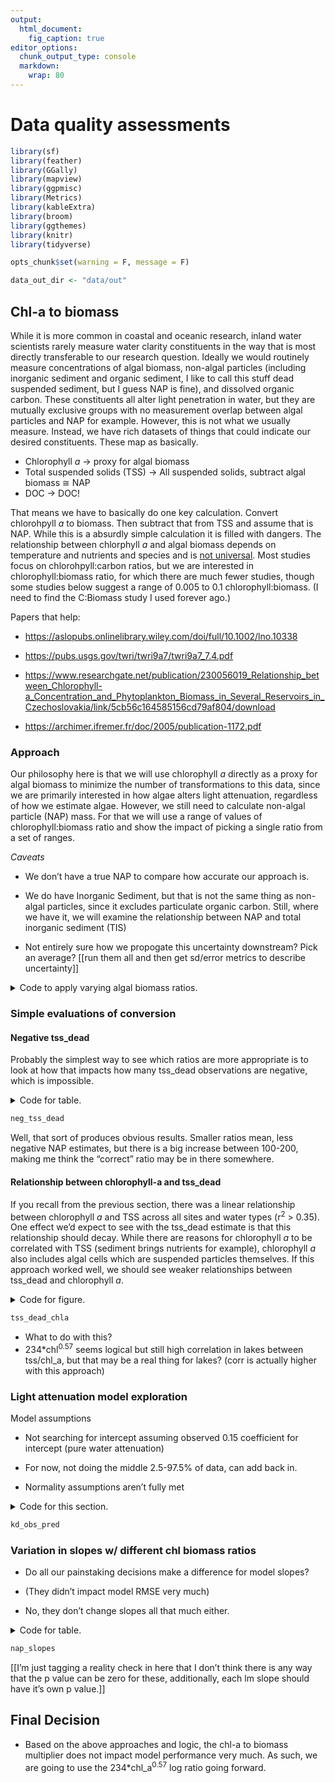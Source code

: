 ```yaml
---
output: 
  html_document:
    fig_caption: true
editor_options: 
  chunk_output_type: console
  markdown:
    wrap: 80
---
```


# Data quality assessments

```r
library(sf)
library(feather)
library(GGally)
library(mapview)
library(ggpmisc)
library(Metrics)
library(kableExtra)
library(broom)
library(ggthemes)
library(knitr)
library(tidyverse)

opts_chunk$set(warning = F, message = F)

data_out_dir <- "data/out"

```

## Chl-a to biomass

While it is more common in coastal and oceanic research, inland water scientists
rarely measure water clarity constituents in the way that is most directly
transferable to our research question. Ideally we would routinely measure
concentrations of algal biomass, non-algal particles (including inorganic
sediment and organic sediment, I like to call this stuff dead suspended
sediment, but I guess NAP is fine), and dissolved organic carbon. These
constituents all alter light penetration in water, but they are mutually
exclusive groups with no measurement overlap between algal particles and NAP for
example. However, this is not what we usually measure. Instead, we have rich
datasets of things that could indicate our desired constituents. These map as
basically.

-   Chlorophyll *a* -\> proxy for algal biomass
-   Total suspended solids (TSS) -\> All suspended solids, subtract algal
    biomass ≅ NAP
-   DOC -\> DOC!

That means we have to basically do one key calculation. Convert chlorohpyll *a*
to biomass. Then subtract that from TSS and assume that is NAP. While this is a
absurdly simple calculation it is filled with dangers. The relationship between
chlorphyll *a* and algal biomass depends on temperature and nutrients and
species and is [not
universal](https://agupubs.onlinelibrary.wiley.com/doi/full/10.1002/2016GB005458).
Most studies focus on chlorohpyll:carbon ratios, but we are interested in
chlorophyll:biomass ratio, for which there are much fewer studies, though some
studies below suggest a range of 0.005 to 0.1 chlorophyll:biomass. (I need to
find the C:Biomass study I used forever ago.)

Papers that help:

-   <https://aslopubs.onlinelibrary.wiley.com/doi/full/10.1002/lno.10338>

-   <https://pubs.usgs.gov/twri/twri9a7/twri9a7_7.4.pdf>

-   <https://www.researchgate.net/publication/230056019_Relationship_between_Chlorophyll-a_Concentration_and_Phytoplankton_Biomass_in_Several_Reservoirs_in_Czechoslovakia/link/5cb56c164585156cd79af804/download>

-   <https://archimer.ifremer.fr/doc/2005/publication-1172.pdf>

### Approach

Our philosophy here is that we will use chlorophyll *a* directly as a proxy for
algal biomass to minimize the number of transformations to this data, since we
are primarily interested in how algae alters light attenuation, regardless of
how we estimate algae. However, we still need to calculate non-algal particle
(NAP) mass. For that we will use a range of values of chlorophyll:biomass ratio
and show the impact of picking a single ratio from a set of ranges.

*Caveats*

-   We don't have a true NAP to compare how accurate our approach is.

-   We do have Inorganic Sediment, but that is not the same thing as non-algal
    particles, since it excludes particulate organic carbon. Still, where we
    have it, we will examine the relationship between NAP and total inorganic
    sediment (TIS)

-   Not entirely sure how we propogate this uncertainty downstream? Pick an
    average? [[run them all and then get sd/error metrics to describe
    uncertainty]]

<details>

<summary>Code to apply varying algal biomass ratios.</summary>

```r

in_vis <- read_feather(file.path(data_out_dir, 'simul.feather'))

no_sech <- read_feather(file.path(data_out_dir, 'no_secchi.feather'))

range <- c(50, 100, 200, 234)


#Couldn't think of a more clever way to multiply
#chl_a by the range of values, so just made
# dataframe 4 times bigger with new column called ratio. 
nap_test <- expand_grid(no_sech, chl_ratio = range) %>%
  mutate(power = if_else(chl_ratio == 234, 0.57, 1),
         chl_a_biomass = exp(log(chl_ratio/1000)+log(chl_a)*power),
         tss_dead = tss-chl_a_biomass)
```

</details>

### Simple evaluations of conversion

#### Negative tss_dead

Probably the simplest way to see which ratios are more appropriate is to look at
how that impacts how many tss_dead observations are negative, which is
impossible.

<details>

<summary>Code for table.</summary>

```r

neg_tss_dead <- nap_test %>%
  mutate(negative = ifelse(tss_dead < 0, 'negative', 'positive')) %>%
  group_by(negative, chl_ratio, power) %>%
  count() %>%
  pivot_wider(names_from = 'negative',values_from = 'n')  %>%
  mutate(percent_neg = negative/(positive+negative)*100) %>%
  arrange(chl_ratio^power) %>% 
  kable(caption = "Varying chlorohpyll ratios and summary of negative tss_dead results.")

```

</details>

```r
neg_tss_dead
```

Well, that sort of produces obvious results. Smaller ratios mean, less negative
NAP estimates, but there is a big increase between 100-200, making me think the
"correct" ratio may be in there somewhere.

#### Relationship between chlorophyll-a and tss_dead

If you recall from the previous section, there was a linear relationship between
chlorophyll *a* and TSS across all sites and water types (r^2^ \> 0.35). One
effect we'd expect to see with the tss_dead estimate is that this relationship
should decay. While there are reasons for chlorophyll *a* to be correlated with
TSS (sediment brings nutrients for example), chlorophyll *a* also includes algal
cells which are suspended particles themselves. If this approach worked well, we
should see weaker relationships between tss_dead and chlorophyll *a*.

<details>

<summary>Code for figure.</summary>

```r

#Subset for plotting purposes
tss_dead_chla <- nap_test %>%
  #Remove negatives and very small numbers (ug/L of sediment is basically zero)
  filter(tss_dead > 0.001) %>%
  sample_frac(0.1) %>%
  mutate(chl_ratio_label = paste0("chlorohpyll a ratio: ", chl_ratio, "*chl-a^", power))  %>% 
ggplot(., aes(chl_a, tss_dead, color = type)) +
  facet_wrap(~chl_ratio_label) +
  geom_point() + 
  scale_x_log10() + 
  scale_y_log10() + 
  stat_poly_eq(small.r = T) + 
  theme_few() + 
  scale_color_manual(values = c('seagreen3','skyblue3','saddlebrown')) 

```

</details>

```r

tss_dead_chla

```

-   What to do with this?
-   234\*chl^0.57^ seems logical but still high correlation in lakes between
    tss/chl_a, but that may be a real thing for lakes? (corr is actually higher
    with this approach)

### Light attenuation model exploration

Model assumptions

-   Not searching for intercept assuming observed 0.15 coefficient for intercept
    (pure water attenuation)

-   For now, not doing the middle 2.5-97.5% of data, can add back in.

-   Normality assumptions aren't fully met

<details>

<summary>Code for this section.</summary>

[[noting that kd here is 1/secchi, which is yet a different constant for
calculating kd, also for the derp in the class (me) please give insight on the
1/1.5/max secchi as kw.]]

```r

nap_est_no_secchi <- nap_test %>%
  ungroup() %>%
  filter(tss_dead > 0.01,
         secchi < 15 | is.na(secchi)) %>%
  mutate(secchi = ifelse(secchi < 0.1,0.1,secchi),
        kd = (1/(secchi)))

write_feather(nap_est_no_secchi %>%
                filter(chl_ratio == 234),
              file.path(data_out_dir, 'no_secchi_clean.feather'))

nap_est <- nap_est_no_secchi %>%
  filter(!is.na(secchi))


k_w <- 1/1.5/max(nap_est$secchi)

kd_mod <- function(df){
  mod <- lm((kd-k_w)  ~ 0 + tss_dead + doc + chl_a, data = df)
}

kd_resid_extract <- function(df,mod){
  df <- df %>%
    mutate(residuals = mod$residuals,
           pred = mod$fitted.values + k_w)
}

# nap_est <- nap_est %>%
#   filter(SiteID %in% fine_sites$SiteID) 

nap_mods <- group_by(nap_est, chl_ratio, power) %>%
  nest() %>%
  mutate(mods = map(data, kd_mod),
         data = map2(data, mods, kd_resid_extract))

mod234 <- nap_mods %>%
  filter(chl_ratio == 234)

nap_resid <- nap_mods %>%
  select(-mods) %>%
  unnest(data) %>%
  mutate(ratio_rmse = paste('ratio =',chl_ratio,', r^2 =', round(cor(pred,kd)^2,2)),
         year = year(date_unity))

kd_obs_pred <- nap_resid %>%
  sample_frac(0.2) %>%
  ggplot(., aes(kd, pred, color = year(date_unity))) + 
  geom_point(shape = 1) + 
  facet_wrap(~ratio_rmse) + 
  theme_few() + 
  xlab('kd (1/secchi)') + #tagging this too, as the constant of 1.
  ylab('predicted kd') +
  scale_x_log10() + 
  scale_y_log10() +
  scale_color_viridis_c() + 
  stat_smooth(method = 'lm',se = F, color = 'black') +
  geom_abline(intercept = 0, slope = 1, col = 'red') 

```

</details>

```r

kd_obs_pred

```

### Variation in slopes w/ different chl biomass ratios

-   Do all our painstaking decisions make a difference for model slopes?

-   (They didn't impact model RMSE very much)

-   No, they don't change slopes all that much either.

<details>

<summary>Code for table.</summary>

```r

nap_slopes <- nap_mods %>%
  select(-data) %>%
  mutate(glance = map(mods, tidy)) %>%
  unnest(glance) %>%
  select(-mods,-std.error,-statistic) %>%
  pivot_wider(names_from = 'term', values_from = 'estimate') %>% 
  kable(caption = "Varying chlorophyll ratios and summary of slopes across parameters.")

# kable(nap_slopes) %>%
#   kable_paper() %>%
#   scroll_box(width = '100%', height = '600px') %>%
#   kable_styling(bootstrap_options = 'striped', full_width = T)
```

</details>

```r
nap_slopes
```

[[I'm just tagging a reality check in here that I don't think there is any way
that the p value can be zero for these, additionally, each lm slope should have
it's own p value.]]

## Final Decision

-   Based on the above approaches and logic, the chl-a to biomass multiplier
    does not impact model performance very much. As such, we are going to use
    the 234\*chl_a^0.57^ log ratio going forward.
